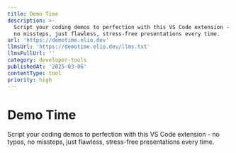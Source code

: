 ```yaml
---
title: Demo Time
description: >-
  Script your coding demos to perfection with this VS Code extension - no typos,
  no missteps, just flawless, stress-free presentations every time.
url: 'https://demotime.elio.dev'
llmsUrl: 'https://demotime.elio.dev/llms.txt'
llmsFullUrl: ''
category: developer-tools
publishedAt: '2025-03-06'
contentType: tool
priority: high
---
```


# Demo Time

Script your coding demos to perfection with this VS Code extension - no typos, no missteps, just flawless, stress-free presentations every time.

